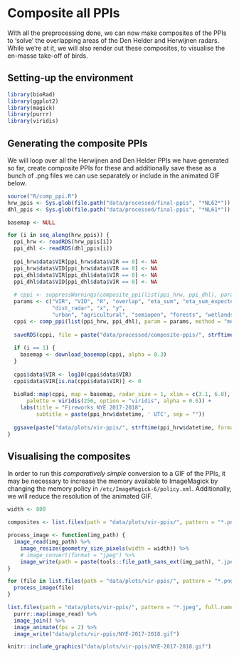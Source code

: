 # Composite all PPIs

With all the preprocessing done, we can now make composites of the PPIs to 'solve' the overlapping areas of the Den Helder and Herwijnen radars. While we're at it, we will also render out these composites, to visualise the en-masse take-off of birds.

## Setting-up the environment

```r
library(bioRad)
library(ggplot2)
library(magick)
library(purrr)
library(viridis)
```

## Generating the composite PPIs

We will loop over all the Herwijnen and Den Helder PPIs we have generated so far, create composite PPIs for these and additionally save these as a bunch of .png files we can use separately or include in the animated GIF below.

```r
source("R/comp_ppi.R")
hrw_ppis <- Sys.glob(file.path("data/processed/final-ppis", "*NL62*"))
dhl_ppis <- Sys.glob(file.path("data/processed/final-ppis", "*NL61*"))

basemap <- NULL

for (i in seq_along(hrw_ppis)) {
  ppi_hrw <- readRDS(hrw_ppis[i])
  ppi_dhl <- readRDS(dhl_ppis[i])
  
  ppi_hrw$data$VIR[ppi_hrw$data$VIR == 0] <- NA
  ppi_hrw$data$VID[ppi_hrw$data$VIR == 0] <- NA
  ppi_dhl$data$VIR[ppi_dhl$data$VIR == 0] <- NA
  ppi_dhl$data$VID[ppi_dhl$data$VIR == 0] <- NA
  
  # cppi <- suppressWarnings(composite_ppi(list(ppi_hrw, ppi_dhl), param = "VIR", method = "max", nx = 1000, ny = 1000))
  params <- c("VIR", "VID", "R", "overlap", "eta_sum", "eta_sum_expected", 
              "dist_radar", "x", "y", 
              "urban", "agricultural", "semiopen", "forests", "wetlands", "waterbodies", "dist_urban", "human_pop")
  cppi <- comp_ppi(list(ppi_hrw, ppi_dhl), param = params, method = "mean", res = c(1000, 1000))
  
  saveRDS(cppi, file = paste("data/processed/composite-ppis/", strftime(ppi_hrw$datetime, format = "%Y%m%d%H%M"), ".RDS", sep = ""))
  
  if (i == 1) {
    basemap <- download_basemap(cppi, alpha = 0.3)
  }
  
  cppi$data$VIR <- log10(cppi$data$VIR)
  cppi$data$VIR[is.na(cppi$data$VIR)] <- 0
  
  bioRad::map(cppi, map = basemap, radar_size = 1, xlim = c(3.1, 6.8), ylim = c(51, 54), zlim = c(0, 4.5), 
      palette = viridis(256, option = "viridis", alpha = 0.6)) + 
    labs(title = "Fireworks NYE 2017-2018",
         subtitle = paste(ppi_hrw$datetime, ' UTC', sep = ""))
  
  ggsave(paste("data/plots/vir-ppis/", strftime(ppi_hrw$datetime, format = "%Y%m%d%H%M"), ".png", sep = ""))
}
```

## Visualising the composites

In order to run this _comparatively simple_ conversion to a GIF of the PPIs, it may be necessary to increase the memory available to ImageMagick by changing the memory policy in `/etc/ImageMagick-6/policy.xml`. Additionally, we will reduce the resolution of the animated GIF.

```r
width <- 800

composites <- list.files(path = "data/plots/vir-ppis/", pattern = "*.png", full.names = TRUE)

process_image <- function(img_path) {
  image_read(img_path) %>%
    image_resize(geometry_size_pixels(width = width)) %>%
    # image_convert(format = "jpeg") %>%
    image_write(path = paste(tools::file_path_sans_ext(img_path), ".jpeg", sep = ""), format = "jpeg")
}

for (file in list.files(path = "data/plots/vir-ppis/", pattern = "*.png", full.names = TRUE)) {
  process_image(file)
}

list.files(path = "data/plots/vir-ppis/", pattern = "*.jpeg", full.names = T) %>%
  purrr::map(image_read) %>%
  image_join() %>%
  image_animate(fps = 2) %>%
  image_write("data/plots/vir-ppis/NYE-2017-2018.gif")
```

```r
knitr::include_graphics("data/plots/vir-ppis/NYE-2017-2018.gif")
```

